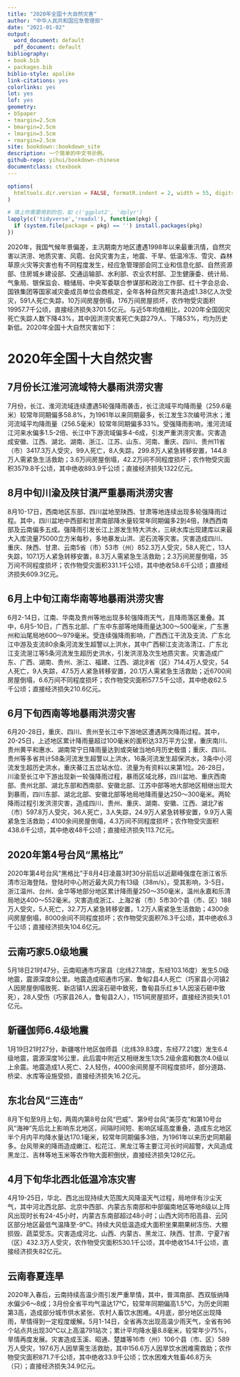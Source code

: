 ```yaml
--- 
title: "2020年全国十大自然灾害"
author: "中华人民共和国应急管理部"
date: "2021-01-02"
output:
  word_document: default
  pdf_document: default
bibliography:
- book.bib
- packages.bib
biblio-style: apalike
link-citations: yes
colorlinks: yes
lot: yes
lof: yes
geometry:
- b5paper
- tmargin=2.5cm
- bmargin=2.5cm
- lmargin=3.5cm
- rmargin=2.5cm
site: bookdown::bookdown_site
description: 一个简单的中文书示例。
github-repo: yihui/bookdown-chinese
documentclass: ctexbook
---
```


```r
options(
  htmltools.dir.version = FALSE, formatR.indent = 2, width = 55, digits = 4
)

# 填上你需要用到的包，如 c('ggplot2', 'dplyr')
lapply(c('tidyverse','readxl'), function(pkg) {
  if (system.file(package = pkg) == '') install.packages(pkg)
})
```

2020年，我国气候年景偏差，主汛期南方地区遭遇1998年以来最重汛情，自然灾害以洪涝、地质灾害、风雹、台风灾害为主，地震、干旱、低温冷冻、雪灾、森林草原火灾等灾害也有不同程度发生，经应急管理部会同工业和信息化部、自然资源部、住房城乡建设部、交通运输部、水利部、农业农村部、卫生健康委、统计局、气象局、银保监会、粮储局、中央军委联合参谋部和政治工作部、红十字会总会、国铁集团等国家减灾委成员单位会商核定，全年各种自然灾害共造成1.38亿人次受灾，591人死亡失踪，10万间房屋倒塌，176万间房屋损坏，农作物受灾面积19957.7千公顷，直接经济损失3701.5亿元。与近5年均值相比，2020年全国因灾死亡失踪人数下降43%，其中因洪涝灾害死亡失踪279人、下降53%，均为历史新低。2020年全国十大自然灾害如下：

# 2020年全国十大自然灾害

## 7月份长江淮河流域特大暴雨洪涝灾害

7月份，长江、淮河流域连续遭遇5轮强降雨袭击，长江流域平均降雨量（259.6毫米）较常年同期偏多58.8%，为1961年以来同期最多，长江发生3次编号洪水；淮河流域平均降雨量（256.5毫米）较常年同期偏多33%。受强降雨影响，淮河流域江河来水偏多1.5-2倍、长江中下游流域偏多4-6成，引发严重洪涝灾害。灾害造成安徽、江西、湖北、湖南、浙江、江苏、山东、河南、重庆、四川、贵州11省（市）3417.3万人受灾，99人死亡，8人失踪，299.8万人紧急转移安置，144.8万人需紧急生活救助；3.6万间房屋倒塌，42.2万间不同程度损坏；农作物受灾面积3579.8千公顷，其中绝收893.9千公顷；直接经济损失1322亿元。

## 8月中旬川渝及陕甘滇严重暴雨洪涝灾害

8月10-17日，西南地区东部、四川盆地至陕西、甘肃等地连续出现多轮强降雨过程。其中，四川盆地中西部和甘肃南部降水量较常年同期偏多2到4倍，陕西西南部及云南偏多五成。强降雨引发长江上游发生特大洪水，三峡水库出现建库以来最大入库流量75000立方米每秒，多地暴发山洪、泥石流等灾害。灾害造成四川、重庆、陕西、甘肃、云南5省（市）53市（州）852.3万人受灾，58人死亡，13人失踪，107.1万人紧急转移安置，8.3万人需紧急生活救助；2.3万间房屋倒塌，35万间不同程度损坏；农作物受灾面积331.1千公顷，其中绝收58.6千公顷；直接经济损失609.3亿元。

## 6月上中旬江南华南等地暴雨洪涝灾害

6月2-14日，江南、华南及贵州等地出现多轮强降雨天气，且降雨落区重叠。其中，6月5-10日，广西东北部、广东中东部等地降雨量达300～500毫米，广东惠州和汕尾局地600～979毫米。受连续强降雨影响，广西西江干流及支流、广东北江中游及支流80余条河流发生超警以上洪水，其中广西柳江支流洛清江、广东北江支流潖江等5条河流发生超历史洪水，引发洪涝及次生地质灾害。灾害造成广东、广西、湖南、贵州、浙江、福建、江西、湖北8省（区）714.4万人受灾，54人死亡，9人失踪，47.5万人紧急转移安置，20.1万人需紧急生活救助；近6700间房屋倒塌，6.6万间不同程度损坏；农作物受灾面积577.5千公顷，其中绝收62.5千公顷；直接经济损失210.6亿元。

## 6月下旬西南等地暴雨洪涝灾害

6月20-28日，重庆、四川、贵州至长江中下游地区遭遇两次降雨过程。其中，20-25日，上述地区累计降雨量超过100毫米的面积达33万平方公里，重庆南川、贵州黄平和惠水、湖南常宁日降雨量达到或突破当地6月历史极值；重庆、四川、贵州等多省共计58条河流发生超警以上洪水，16条河流发生超保洪水，3条中小河流发生超历史洪水，重庆綦江五岔站水位、流量为有资料以来第1位。26-28日，川渝至长江中下游出现新一轮强降雨过程，暴雨区域北移，四川盆地、重庆西南部、贵州北部、湖北东部和西南部、安徽北部、江苏中部等地大部地区相继出现大到暴雨，四川东部、湖北北部、安徽北部等地局地降雨量达250～300毫米。两轮降雨过程引发洪涝灾害，造成四川、贵州、重庆、湖南、安徽、江西、湖北7省（市）597.8万人受灾，36人死亡，3人失踪，24.9万人紧急转移安置，9.9万人需紧急生活救助；4100余间房屋倒塌，4.3万间不同程度损坏；农作物受灾面积438.6千公顷，其中绝收48千公顷；直接经济损失113.7亿元。

## 2020年第4号台风“黑格比”

2020年第4号台风“黑格比”于8月4日凌晨3时30分前后以近巅峰强度在浙江省乐清市沿海登陆，登陆时中心附近最大风力有13级（38m/s）。受其影响，3-5日，浙江温州、台州、金华等地部分地区累计降雨量250～350毫米，温州永嘉和乐清局地达400～552毫米。灾害造成浙江、上海2省（市）5市30个县（市、区）188万人受灾，5人死亡，32.7万人紧急转移安置，1.2万人需紧急生活救助；4300余间房屋倒塌，8000余间不同程度损坏；农作物受灾面积76.3千公顷，其中绝收6.3千公顷；直接经济损失104.6亿元。

## 云南巧家5.0级地震

5月18日21时47分，云南昭通市巧家县（北纬27.18度，东经103.16度）发生5.0级地震，震源深度8公里。地震造成昭通市巧家、鲁甸2县4人死亡（巧家县小河镇2人因房屋倒塌致死、新店镇1人因滚石砸中致死，鲁甸县乐红乡1人因滚石砸中致死），28人受伤（巧家县26人，鲁甸县2人），1151间房屋损坏，直接经济损失1.01亿元。

## 新疆伽师6.4级地震

1月19日21时27分，新疆喀什地区伽师县（北纬39.83度，东经77.21度）发生6.4级地震，震源深度16公里，此后震中附近又相继发生1次5.2级余震和数次4.0级以上余震。地震造成1人死亡、2人轻伤，4000余间房屋不同程度损坏，部分道路、桥梁、水库等设施受损，直接经济损失16.2亿元。

## 东北台风“三连击”

8月下旬至9月上旬，两周内第8号台风“巴威”、第9号台风“美莎克”和第10号台风“海神”先后北上影响东北地区，间隔时间短、影响区域高度重叠，造成东北地区半个月内平均降水量达170.1毫米，较常年同期偏多3倍，为1961年以来历史同期最多。台风带来的降雨造成嫩江、松花江、黑龙江等主要江河长时间超警，大风造成黑龙江、吉林等地玉米等农作物大面积倒伏，直接经济损失128亿元。

## 4月下旬华北西北低温冷冻灾害

4月19-25日，华北、西北出现持续大范围大风降温天气过程，局地伴有沙尘天气，其中河北西北部、北京中西部、内蒙古东南部和中部偏南地区等地8级以上阵风出现时长有24-45小时，内蒙古东南部超过48小时；山西大同市阳高县、云冈区部分地区最低气温降至-9℃。持续大风低温造成大面积坐果期果树冻伤、大棚损毁、蔬菜受冻。灾害造成河北、山西、内蒙古、黑龙江、陕西、甘肃、宁夏7省（区）432.3万人受灾，农作物受灾面积530.1千公顷，其中绝收154.1千公顷，直接经济损失82亿元。

## 云南春夏连旱

2020年入春后，云南持续高温少雨引发严重旱情，其中，普洱南部、西双版纳降水偏少6～8成；3月份全省平均气温达17℃，较常年同期偏高1.5℃，为历史同期第3高，造成部分城市供水紧张、农村人畜饮水困难。4月底，部分地区出现降雨，旱情得到一定程度缓解。5月1-14日，全省再次出现高温少雨天气，全省有96个站点共出现30℃以上高温791站次；累计平均降水量8.8毫米，较常年少75%，旱情再度发展。灾害造成玉溪、昭通、楚雄等16市（州）106个县（市、区）589万人受灾，197.6万人因旱需生活救助，其中156.6万人因旱饮水困难需救助；农作物受灾面积871.7千公顷，其中绝收33.9千公顷；饮水困难大牲畜46.8万头（只）；直接经济损失34.9亿元。

